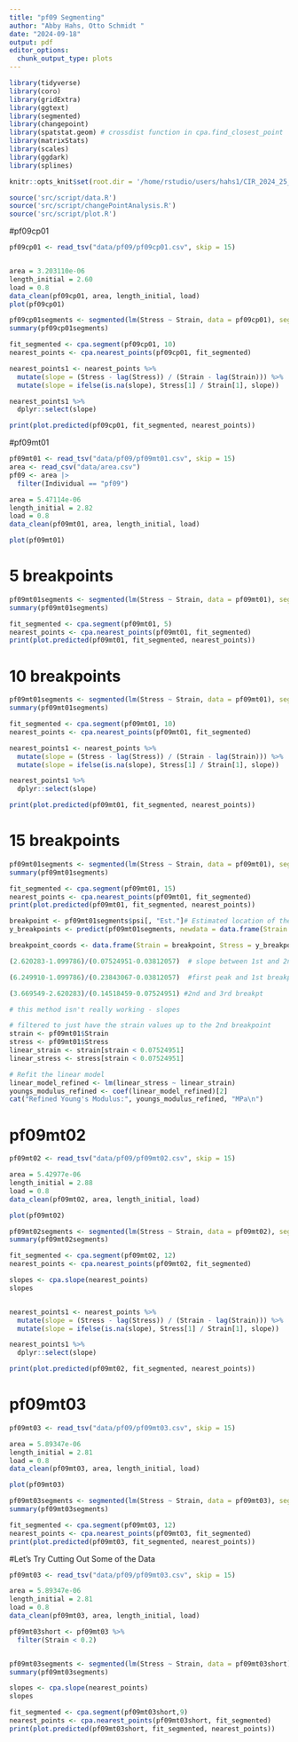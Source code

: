 ```yaml
---
title: "pf09 Segmenting"
author: "Abby Hahs, Otto Schmidt "
date: "2024-09-18"
output: pdf
editor_options: 
  chunk_output_type: plots
---
```


```r
library(tidyverse)
library(coro)
library(gridExtra)
library(ggtext)
library(segmented)
library(changepoint)
library(spatstat.geom) # crossdist function in cpa.find_closest_point
library(matrixStats)
library(scales)
library(ggdark) 
library(splines)
```

```r
knitr::opts_knit$set(root.dir = '/home/rstudio/users/hahs1/CIR_2024_25_Fish_Vertebrae')
```

```r
source('src/script/data.R')
source('src/script/changePointAnalysis.R')
source('src/script/plot.R')
```


#pf09cp01
```r
pf09cp01 <- read_tsv("data/pf09/pf09cp01.csv", skip = 15)


area = 3.203110e-06
length_initial = 2.60
load = 0.8
data_clean(pf09cp01, area, length_initial, load)
plot(pf09cp01)
```

```r
pf09cp01segments <- segmented(lm(Stress ~ Strain, data = pf09cp01), seg.Z = ~Strain, npsi = 10)
summary(pf09cp01segments)

fit_segmented <- cpa.segment(pf09cp01, 10) 
nearest_points <- cpa.nearest_points(pf09cp01, fit_segmented)

nearest_points1 <- nearest_points %>%
  mutate(slope = (Stress - lag(Stress)) / (Strain - lag(Strain))) %>%
  mutate(slope = ifelse(is.na(slope), Stress[1] / Strain[1], slope))

nearest_points1 %>%
  dplyr::select(slope)

print(plot.predicted(pf09cp01, fit_segmented, nearest_points))
```

#pf09mt01
```r
pf09mt01 <- read_tsv("data/pf09/pf09mt01.csv", skip = 15)
area <- read_csv("data/area.csv")
pf09 <- area |>
  filter(Individual == "pf09")

area = 5.47114e-06
length_initial = 2.82
load = 0.8
data_clean(pf09mt01, area, length_initial, load)

plot(pf09mt01)
```

# 5 breakpoints
```r
pf09mt01segments <- segmented(lm(Stress ~ Strain, data = pf09mt01), seg.Z = ~Strain, npsi = 5)
summary(pf09mt01segments)

fit_segmented <- cpa.segment(pf09mt01, 5) 
nearest_points <- cpa.nearest_points(pf09mt01, fit_segmented)
print(plot.predicted(pf09mt01, fit_segmented, nearest_points))
```

# 10 breakpoints
```r
pf09mt01segments <- segmented(lm(Stress ~ Strain, data = pf09mt01), seg.Z = ~Strain, npsi = 10)
summary(pf09mt01segments)

fit_segmented <- cpa.segment(pf09mt01, 10) 
nearest_points <- cpa.nearest_points(pf09mt01, fit_segmented)

nearest_points1 <- nearest_points %>%
  mutate(slope = (Stress - lag(Stress)) / (Strain - lag(Strain))) %>%
  mutate(slope = ifelse(is.na(slope), Stress[1] / Strain[1], slope))

nearest_points1 %>%
  dplyr::select(slope)

print(plot.predicted(pf09mt01, fit_segmented, nearest_points))
```

# 15 breakpoints
```r
pf09mt01segments <- segmented(lm(Stress ~ Strain, data = pf09mt01), seg.Z = ~Strain, npsi = 15)
summary(pf09mt01segments)

fit_segmented <- cpa.segment(pf09mt01, 15) 
nearest_points <- cpa.nearest_points(pf09mt01, fit_segmented)
print(plot.predicted(pf09mt01, fit_segmented, nearest_points))

breakpoint <- pf09mt01segments$psi[, "Est."]# Estimated location of the breakpoint (x-coordinate)
y_breakpoints <- predict(pf09mt01segments, newdata = data.frame(Strain = breakpoint))

breakpoint_coords <- data.frame(Strain = breakpoint, Stress = y_breakpoints)

(2.620283-1.099786)/(0.07524951-0.03812057)  # slope between 1st and 2nd breakpoint is 40.95... should be 5.096

(6.249910-1.099786)/(0.23843067-0.03812057)  #first peak and 1st breakpt

(3.669549-2.620283)/(0.14518459-0.07524951) #2nd and 3rd breakpt

# this method isn't really working - slopes
```

```r
# filtered to just have the strain values up to the 2nd breakpoint
strain <- pf09mt01$Strain
stress <- pf09mt01$Stress
linear_strain <- strain[strain < 0.07524951]
linear_stress <- stress[strain < 0.07524951]

# Refit the linear model
linear_model_refined <- lm(linear_stress ~ linear_strain)
youngs_modulus_refined <- coef(linear_model_refined)[2]
cat("Refined Young's Modulus:", youngs_modulus_refined, "MPa\n")
```


# pf09mt02
```r
pf09mt02 <- read_tsv("data/pf09/pf09mt02.csv", skip = 15)

area = 5.42977e-06
length_initial = 2.88
load = 0.8
data_clean(pf09mt02, area, length_initial, load)

plot(pf09mt02)
```

```r
pf09mt02segments <- segmented(lm(Stress ~ Strain, data = pf09mt02), seg.Z = ~Strain, npsi = 12)
summary(pf09mt02segments)

fit_segmented <- cpa.segment(pf09mt02, 12) 
nearest_points <- cpa.nearest_points(pf09mt02, fit_segmented)

slopes <- cpa.slope(nearest_points)
slopes


nearest_points1 <- nearest_points %>%
  mutate(slope = (Stress - lag(Stress)) / (Strain - lag(Strain))) %>%
  mutate(slope = ifelse(is.na(slope), Stress[1] / Strain[1], slope))

nearest_points1 %>%
  dplyr::select(slope)

print(plot.predicted(pf09mt02, fit_segmented, nearest_points))
```

# pf09mt03
```r
pf09mt03 <- read_tsv("data/pf09/pf09mt03.csv", skip = 15)

area = 5.89347e-06
length_initial = 2.81
load = 0.8
data_clean(pf09mt03, area, length_initial, load)

plot(pf09mt03)
```

```r
pf09mt03segments <- segmented(lm(Stress ~ Strain, data = pf09mt03), seg.Z = ~Strain, npsi = 12)
summary(pf09mt03segments)

fit_segmented <- cpa.segment(pf09mt03, 12) 
nearest_points <- cpa.nearest_points(pf09mt03, fit_segmented)
print(plot.predicted(pf09mt03, fit_segmented, nearest_points))
```


#Let's Try Cutting Out Some of the Data
```r
pf09mt03 <- read_tsv("data/pf09/pf09mt03.csv", skip = 15)

area = 5.89347e-06
length_initial = 2.81
load = 0.8
data_clean(pf09mt03, area, length_initial, load)

pf09mt03short <- pf09mt03 %>%
  filter(Strain < 0.2)


pf09mt03segments <- segmented(lm(Stress ~ Strain, data = pf09mt03short), seg.Z = ~Strain, npsi = 5)
summary(pf09mt03segments)

slopes <- cpa.slope(nearest_points)
slopes

fit_segmented <- cpa.segment(pf09mt03short,9) 
nearest_points <- cpa.nearest_points(pf09mt03short, fit_segmented)
print(plot.predicted(pf09mt03short, fit_segmented, nearest_points))
```



